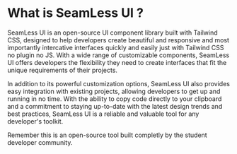 # What is SeamLess UI ?
SeamLess UI is an open-source UI component library built with Tailwind CSS, designed to help developers create beautiful and responsive and most importantly intercative interfaces quickly and easily just with Tailwind CSS no plugin no JS. With a wide range of customizable components, SeamLess UI offers developers the flexibility they need to create interfaces that fit the unique requirements of their projects.

In addition to its powerful customization options, SeamLess UI also provides easy integration with existing projects, allowing developers to get up and running in no time. With the ability to copy code directly to your clipboard and a commitment to staying up-to-date with the latest design trends and best practices, SeamLess UI is a reliable and valuable tool for any developer's toolkit.

Remember this is an open-source tool built completly by the student developer community. 
